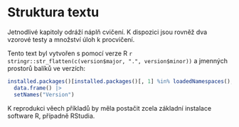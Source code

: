 # Struktura textu {.unnumbered}

Jetnodlivé kapitoly odráží náplň cvičení. K dispozici jsou rovněž dva vzorové testy a množství úloh k procvičení.

Tento text byl vytvořen s pomocí verze R `r stringr::str_flatten(c(version$major, ".", version$minor))` a jmenných prostorů balíků ve verzích:

```r
installed.packages()[installed.packages()[, 1] %in% loadedNamespaces(), ][, c("Version")] |> 
  data.frame() |> 
  setNames("Version") 
```

K reprodukci věech příkladů by měla postačit zcela základní instalace software R, případně RStudia.
